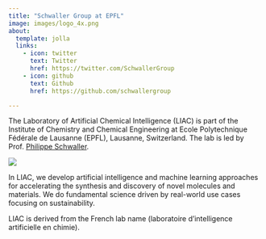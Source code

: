 ```yaml
---
title: "Schwaller Group at EPFL"
image: images/logo_4x.png
about:
  template: jolla
  links:
    - icon: twitter
      text: Twitter
      href: https://twitter.com/SchwallerGroup
    - icon: github
      text: Github
      href: https://github.com/schwallergroup

---
```


The Laboratory of Artificial Chemical Intelligence (LIAC) is part of the Institute of Chemistry and Chemical Engineering at Ecole Polytechnique Fédérale de Lausanne (EPFL), Lausanne, Switzerland. The lab is led by Prof. [Philippe Schwaller](https://people.epfl.ch/philippe.schwaller?lang=en). 

[![](images/overview.jpg)](https://wires.onlinelibrary.wiley.com/doi/full/10.1002/wcms.1604)

In LIAC, we develop artificial intelligence and machine learning approaches for accelerating the synthesis and discovery of novel molecules and materials. We do fundamental science driven by real-world use cases focusing on sustainability.

LIAC is derived from the French lab name (laboratoire d'intelligence artificielle en chimie).